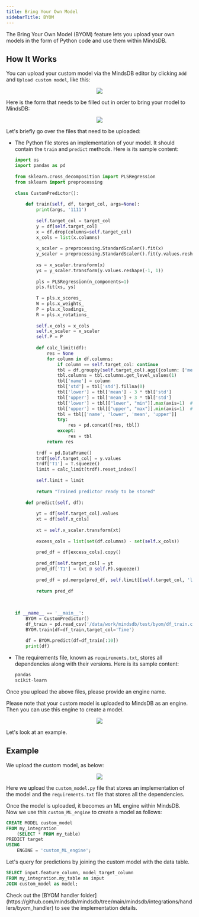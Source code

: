 ```yaml
---
title: Bring Your Own Model
sidebarTitle: BYOM
---
```


The Bring Your Own Model (BYOM) feature lets you upload your own models in the form of Python code and use them within MindsDB.

## How It Works

You can upload your custom model via the MindsDB editor by clicking `Add` and `Upload custom model`, like this:

<p align="center">
  <img src="/assets/byom_upload_custom_model.png" />
</p>

Here is the form that needs to be filled out in order to bring your model to MindsDB:

<p align="center">
  <img src="/assets/byom_empty_form.png" />
</p>

Let's briefly go over the files that need to be uploaded:

* The Python file stores an implementation of your model. It should contain the `train` and `predict` methods. Here is its sample content:

    ```py
    import os
    import pandas as pd
    ​
    from sklearn.cross_decomposition import PLSRegression
    from sklearn import preprocessing
    ​
    class CustomPredictor():
    ​
        def train(self, df, target_col, args=None):
            print(args, '1111')
    ​
            self.target_col = target_col
            y = df[self.target_col]
            x = df.drop(columns=self.target_col)
            x_cols = list(x.columns)
    ​
            x_scaler = preprocessing.StandardScaler().fit(x)
            y_scaler = preprocessing.StandardScaler().fit(y.values.reshape(-1, 1))
    ​
            xs = x_scaler.transform(x)
            ys = y_scaler.transform(y.values.reshape(-1, 1))
    ​
            pls = PLSRegression(n_components=1)
            pls.fit(xs, ys)
    ​
            T = pls.x_scores_
            W = pls.x_weights_
            P = pls.x_loadings_
            R = pls.x_rotations_
    ​
            self.x_cols = x_cols
            self.x_scaler = x_scaler
            self.P = P
    ​
            def calc_limit(df):
                res = None
                for column in df.columns:
                    if column == self.target_col: continue
                    tbl = df.groupby(self.target_col).agg({column: ['mean', 'min', 'max', 'std']})
                    tbl.columns = tbl.columns.get_level_values(1)
                    tbl['name'] = column
                    tbl['std'] = tbl['std'].fillna(0)
                    tbl['lower'] = tbl['mean'] - 3 * tbl['std']
                    tbl['upper'] = tbl['mean'] + 3 * tbl['std']
                    tbl['lower'] = tbl[["lower", "min"]].max(axis=1)  # lower >= min
                    tbl['upper'] = tbl[["upper", "max"]].min(axis=1)  # upper <= max
                    tbl = tbl[['name', 'lower', 'mean', 'upper']]
                    try:
                        res = pd.concat([res, tbl])
                    except:
                        res = tbl
                return res
    ​
            trdf = pd.DataFrame()
            trdf[self.target_col] = y.values
            trdf['T1'] = T.squeeze()
            limit = calc_limit(trdf).reset_index()
    ​
            self.limit = limit
    ​
            return "Trained predictor ready to be stored"
    ​
        def predict(self, df):
    ​
            yt = df[self.target_col].values
            xt = df[self.x_cols]
    ​
            xt = self.x_scaler.transform(xt)
    ​
            excess_cols = list(set(df.columns) - set(self.x_cols))
    ​
            pred_df = df[excess_cols].copy()
    ​
            pred_df[self.target_col] = yt
            pred_df['T1'] = (xt @ self.P).squeeze()
    ​
            pred_df = pd.merge(pred_df, self.limit[[self.target_col, 'lower', 'upper']], how='left', on=self.target_col)
    ​
            return pred_df
    ​
    ​
    ​
    if __name__ == '__main__':
        BYOM = CustomPredictor()
        df_train = pd.read_csv('/data/work/mindsdb/test/byom/df_train.csv')
        BYOM.train(df=df_train,target_col='Time')
    ​
        df = BYOM.predict(df=df_train[:10])
        print(df)
    ```

* The requirements file, known as `requirements.txt`, stores all dependencies along with their versions. Here is its sample content:

    ```sql
    pandas
    scikit-learn
    ```

Once you upload the above files, please provide an engine name.

Please note that your custom model is uploaded to MindsDB as an engine. Then you can use this engine to create a model.

<p align="center">
  <img src="/assets/byom_diagram.png" />
</p>

Let's look at an example.

## Example

We upload the custom model, as below:

<p align="center">
  <img src="/assets/byom_pro_account.png" />
</p>

Here we upload the `custom_model.py` file that stores an implementation of the model and the `requirements.txt` file that stores all the dependencies.

Once the model is uploaded, it becomes an ML engine within MindsDB. Now we use this `custom_ML_engine` to create a model as follows:

```sql
CREATE MODEL custom_model
FROM my_integration
    (SELECT * FROM my_table)
PREDICT target
USING
    ENGINE = 'custom_ML_engine';
```

Let's query for predictions by joining the custom model with the data table.

```sql
SELECT input.feature_column, model_target_column
FROM my_integration.my_table as input
JOIN custom_model as model;
```

<Info>
Check out the [BYOM handler folder](https://github.com/mindsdb/mindsdb/tree/main/mindsdb/integrations/handlers/byom_handler) to see the implementation details.
</Info>
